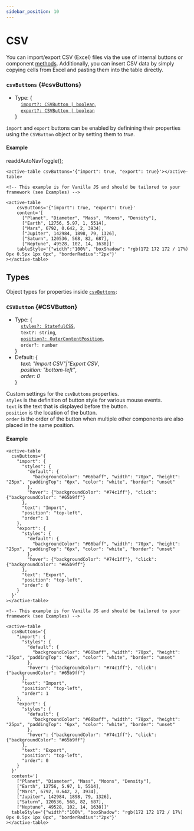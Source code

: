 ```yaml
---
sidebar_position: 10
---
```


# CSV

You can import/export CSV (Excel) files via the use of internal buttons or component [methods](./methods#importCSV). Additionally, you can
insert CSV data by simply copying cells from Excel and pasting them into the table directly.

### `csvButtons` {#csvButtons}

- Type: {<br />
  &nbsp;&nbsp;&nbsp;&nbsp;[`import?: CSVButton | boolean`](#CSVButton), <br />
  &nbsp;&nbsp;&nbsp;&nbsp;[`export?: CSVButton | boolean`](#CSVButton) <br />
  }

`import` and `export` buttons can be enabled by definining their properties using the `CSVButton` object or by setting them to _true_.

#### Example

readdAutoNavToggle();

<TableContainer>
  <active-table
    csvButtons='{"import": true, "export": true}'
    content='[
      ["Planet", "Diameter", "Mass", "Moons", "Density"],
      ["Earth", 12756, 5.97, 1, 5514],
      ["Mars", 6792, 0.642, 2, 3934],
      ["Jupiter", 142984, 1898, 79, 1326],
      ["Saturn", 120536, 568, 82, 687],
      ["Neptune", 49528, 102, 14, 1638]]'
    tableStyle='{"width":"100%", "boxShadow": "rgb(172 172 172 / 17%) 0px 0.5px 1px 0px", "borderRadius":"2px"}'
  ></active-table>
</TableContainer>

<Tabs>
<TabItem value="js" label="Sample code">

```text
<active-table csvButtons='{"import": true, "export": true}'></active-table>
```

</TabItem>
<TabItem value="py" label="Full code">

```text
<!-- This example is for Vanilla JS and should be tailored to your framework (see Examples) -->

<active-table
    csvButtons='{"import": true, "export": true}'
    content='[
      ["Planet", "Diameter", "Mass", "Moons", "Density"],
      ["Earth", 12756, 5.97, 1, 5514],
      ["Mars", 6792, 0.642, 2, 3934],
      ["Jupiter", 142984, 1898, 79, 1326],
      ["Saturn", 120536, 568, 82, 687],
      ["Neptune", 49528, 102, 14, 1638]]'
    tableStyle='{"width":"100%", "boxShadow": "rgb(172 172 172 / 17%) 0px 0.5px 1px 0px", "borderRadius":"2px"}'
></active-table>
```

</TabItem>
</Tabs>

<LineBreak></LineBreak>

## Types

Object types for properties inside [`csvButtons`](#csvButtons):

### `CSVButton` {#CSVButton}

- Type: {<br />
  &nbsp;&nbsp;&nbsp;&nbsp;[`styles?: StatefulCSS`](./sharedTypes#StatefulCSS), <br />
  &nbsp;&nbsp;&nbsp;&nbsp;`text?: string`, <br />
  &nbsp;&nbsp;&nbsp;&nbsp;[`position?: OuterContentPosition`](./sharedTypes#OuterContentPosition), <br />
  &nbsp;&nbsp;&nbsp;&nbsp;`order?: number` <br />
  }
- Default: {<br />
  &nbsp;&nbsp;&nbsp;&nbsp;_text: "Import CSV"|"Export CSV_, <br />
  &nbsp;&nbsp;&nbsp;&nbsp;_position: "bottom-left"_, <br />
  &nbsp;&nbsp;&nbsp;&nbsp;_order: 0_ <br />
  }

Custom settings for the `csvButtons` properties. <br />
`styles` is the definition of button style for various mouse events. <br />
`text` is the text that is displayed before the button. <br />
`position` is the location of the button. <br />
`order` is the order of the button when multiple other components are also placed in the same position.

#### Example

<TableContainer>
  <active-table
    csvButtons='{
      "import": {
        "styles": {
          "default": {
            "backgroundColor": "#66baff", "width": "70px", "height": "25px", "paddingTop": "6px", "color": "white", "border": "unset"
          },
          "hover": {"backgroundColor": "#74c1ff"}, "click": {"backgroundColor": "#65b9ff"}
        },
        "text": "Import",
        "position": "top-left",
        "order": 1
      },
      "export": {
        "styles": {
          "default": {
            "backgroundColor": "#66baff", "width": "70px", "height": "25px", "paddingTop": "6px", "color": "white", "border": "unset"
          },
          "hover": {"backgroundColor": "#74c1ff"}, "click": {"backgroundColor": "#65b9ff"}
        },
        "text": "Export",
        "position": "top-left",
        "order": 0
      }
    }'
    content='[
      ["Planet", "Diameter", "Mass", "Moons", "Density"],
      ["Earth", 12756, 5.97, 1, 5514],
      ["Mars", 6792, 0.642, 2, 3934],
      ["Jupiter", 142984, 1898, 79, 1326],
      ["Saturn", 120536, 568, 82, 687],
      ["Neptune", 49528, 102, 14, 1638]]'
    tableStyle='{"width":"100%", "boxShadow": "rgb(172 172 172 / 17%) 0px 0.5px 1px 0px", "borderRadius":"2px"}'
  ></active-table>
</TableContainer>

<Tabs>
<TabItem value="js" label="Sample code">

```text
<active-table
  csvButtons='{
    "import": {
      "styles": {
        "default": {
          "backgroundColor": "#66baff", "width": "70px", "height": "25px", "paddingTop": "6px", "color": "white", "border": "unset"
        },
        "hover": {"backgroundColor": "#74c1ff"}, "click": {"backgroundColor": "#65b9ff"}
      },
      "text": "Import",
      "position": "top-left",
      "order": 1
    },
    "export": {
      "styles": {
        "default": {
          "backgroundColor": "#66baff", "width": "70px", "height": "25px", "paddingTop": "6px", "color": "white", "border": "unset"
        },
        "hover": {"backgroundColor": "#74c1ff"}, "click": {"backgroundColor": "#65b9ff"}
      },
      "text": "Export",
      "position": "top-left",
      "order": 0
    }
  }'
></active-table>
```

</TabItem>
<TabItem value="py" label="Full code">

```text
<!-- This example is for Vanilla JS and should be tailored to your framework (see Examples) -->

<active-table
  csvButtons='{
    "import": {
      "styles": {
        "default": {
          "backgroundColor": "#66baff", "width": "70px", "height": "25px", "paddingTop": "6px", "color": "white", "border": "unset"
        },
        "hover": {"backgroundColor": "#74c1ff"}, "click": {"backgroundColor": "#65b9ff"}
      },
      "text": "Import",
      "position": "top-left",
      "order": 1
    },
    "export": {
      "styles": {
        "default": {
          "backgroundColor": "#66baff", "width": "70px", "height": "25px", "paddingTop": "6px", "color": "white", "border": "unset"
        },
        "hover": {"backgroundColor": "#74c1ff"}, "click": {"backgroundColor": "#65b9ff"}
      },
      "text": "Export",
      "position": "top-left",
      "order": 0
    }
  }'
  content='[
    ["Planet", "Diameter", "Mass", "Moons", "Density"],
    ["Earth", 12756, 5.97, 1, 5514],
    ["Mars", 6792, 0.642, 2, 3934],
    ["Jupiter", 142984, 1898, 79, 1326],
    ["Saturn", 120536, 568, 82, 687],
    ["Neptune", 49528, 102, 14, 1638]]'
  tableStyle='{"width":"100%", "boxShadow": "rgb(172 172 172 / 17%) 0px 0.5px 1px 0px", "borderRadius":"2px"}'
></active-table>
```

</TabItem>
</Tabs>
